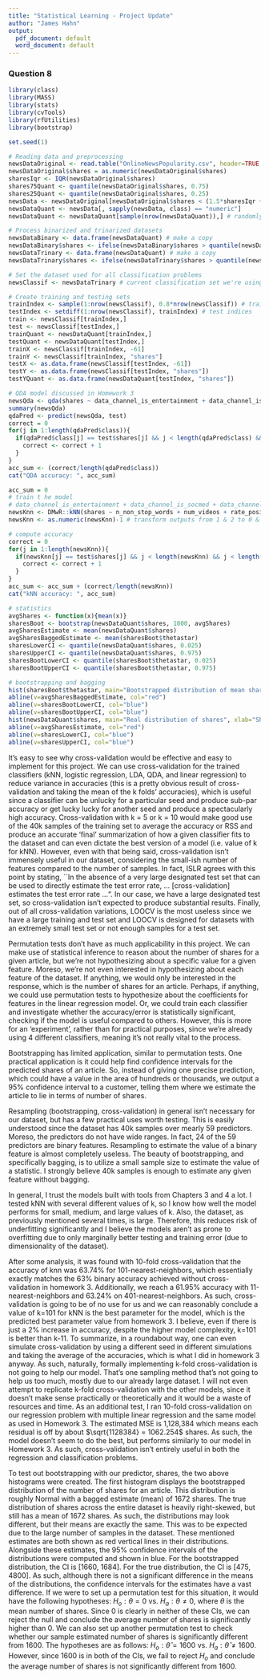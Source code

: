 ```yaml
---
title: "Statistical Learning - Project Update"
author: "James Hahn"
output:
  pdf_document: default
  word_document: default
---
```


### Question 8
```r
library(class)
library(MASS)
library(stats)
library(cvTools)
library(rfUtilities)
library(bootstrap)

set.seed(1)

# Reading data and preprocessing
newsDataOriginal <- read.table("OnlineNewsPopularity.csv", header=TRUE, sep=",")
newsDataOriginal$shares = as.numeric(newsDataOriginal$shares)
sharesIqr <- IQR(newsDataOriginal$shares)
shares75Quant <- quantile(newsDataOriginal$shares, 0.75)
shares25Quant <- quantile(newsDataOriginal$shares, 0.25)
newsData <- newsDataOriginal[newsDataOriginal$shares < (1.5*sharesIqr + shares75Quant) & newsDataOriginal$shares > (shares25Quant - 1.5*sharesIqr), ] # outliers removed
newsDataQuant <- newsData[, sapply(newsData, class) == "numeric"]
newsDataQuant <- newsDataQuant[sample(nrow(newsDataQuant)),] # randomly shuffle the data

# Process binarized and trinarized datasets
newsDataBinary <- data.frame(newsDataQuant) # make a copy
newsDataBinary$shares <- ifelse(newsDataBinary$shares > quantile(newsDataBinary$shares, 0.5), 1, 0)
newsDataTrinary <- data.frame(newsDataQuant) # make a copy
newsDataTrinary$shares <- ifelse(newsDataTrinary$shares > quantile(newsDataTrinary$shares, 0.333), ifelse(newsDataTrinary$shares > quantile(newsDataTrinary$shares, 0.667), 1, 0), -1) # convert labels to -1, 0, and 1 for the with 1/3 and 2/3 quantiles as threshold barriers

# Set the dataset used for all classification problems
newsClassif <- newsDataTrinary # current classification set we're using

# Create training and testing sets
trainIndex <- sample(1:nrow(newsClassif), 0.8*nrow(newsClassif)) # train indices
testIndex <- setdiff(1:nrow(newsClassif), trainIndex) # test indices
train <- newsClassif[trainIndex,]
test <- newsClassif[testIndex,]
trainQuant <- newsDataQuant[trainIndex,]
testQuant <- newsDataQuant[testIndex,]
trainX <- newsClassif[trainIndex, -61]
trainY <- newsClassif[trainIndex, "shares"]
testX <- as.data.frame(newsClassif[testIndex, -61])
testY <- as.data.frame(newsClassif[testIndex, "shares"])
testYQuant <- as.data.frame(newsDataQuant[testIndex, "shares"])

# QDA model discussed in Homework 3
newsQda <- qda(shares ~ data_channel_is_entertainment + data_channel_is_socmed + data_channel_is_world + kw_avg_avg + LDA_02 + weekday_is_saturday:is_weekend, data = train)
summary(newsQda)
qdaPred <- predict(newsQda, test)
correct = 0
for(j in 1:length(qdaPred$class)){
  if(qdaPred$class[j] == test$shares[j] && j < length(qdaPred$class) && j < length(test$shares)){
    correct <- correct + 1
  }
}
acc_sum <- (correct/length(qdaPred$class))
cat("QDA accuracy: ", acc_sum)

acc_sum = 0
# train t he model
# data_channel_is_entertainment + data_channel_is_socmed + data_channel_is_world + kw_avg_avg + LDA_02 + weekday_is_saturday:is_weekend
newsKnn <- DMwR::kNN(shares ~ n_non_stop_words + num_videos + rate_positive_words + min_positive_polarity + max_positive_polarity, train, test, k = 101) # train a KNN on this fold
newsKnn <- as.numeric(newsKnn)-1 # transform outputs from 1 & 2 to 0 & 1

# compute accuracy
correct = 0
for(j in 1:length(newsKnn)){
  if(newsKnn[j] == test$shares[j] && j < length(newsKnn) && j < length(test$shares)){
    correct <- correct + 1
  }
}
acc_sum <- acc_sum + (correct/length(newsKnn))
cat("kNN accuracy: ", acc_sum)

# statistics
avgShares <- function(x){mean(x)}
sharesBoot <- bootstrap(newsDataQuant$shares, 1000, avgShares)
avgSharesEstimate <- mean(newsDataQuant$shares)
avgSharesBaggedEstimate <- mean(sharesBoot$thetastar)
sharesLowerCI <- quantile(newsDataQuant$shares, 0.025)
sharesUpperCI <- quantile(newsDataQuant$shares, 0.975)
sharesBootLowerCI <- quantile(sharesBoot$thetastar, 0.025)
sharesBootUpperCI <- quantile(sharesBoot$thetastar, 0.975)

# bootstrapping and bagging
hist(sharesBoot$thetastar, main="Bootstrapped distribution of mean shares", xlab="Average shares estimate")
abline(v=avgSharesBaggedEstimate, col="red")
abline(v=sharesBootLowerCI, col="blue")
abline(v=sharesBootUpperCI, col="blue")
hist(newsDataQuant$shares, main="Real distribution of shares", xlab="Shares estimates")
abline(v=avgSharesEstimate, col="red")
abline(v=sharesLowerCI, col="blue")
abline(v=sharesUpperCI, col="blue")
```

It's easy to see why cross-validation would be effective and easy to implement for this project. We can use cross-validation for the trained classifiers (kNN, logistic regression, LDA, QDA, and linear regression) to reduce variance in accuracies (this is a pretty obvious result of cross-validation and taking the mean of the k folds' accuracies), which is useful since a classifier can be unlucky for a particular seed and produce sub-par accuracy or get lucky lucky for another seed and produce a spectacularly high accuracy. Cross-validation with k = 5 or k = 10 would make good use of the 40k samples of the training set to average the accuracy or RSS and produce an accurate 'final' summarization of how a given classifier fits to the dataset and can even dictate the best version of a model (i.e. value of k for kNN). However, even with that being said, cross-validation isn't immensely useful in our dataset, considering the small-ish number of features compared to the number of samples. In fact, ISLR agrees with this point by stating, ``In the absence of a very large designated test set that can be used to directly estimate the test error rate, ... [cross-validation] estimates the test error rate ...". In our case, we have a large designated test set, so cross-validation isn't expected to produce substantial results. Finally, out of all cross-validation variations, LOOCV is the most useless since we have a large training and test set and LOOCV is designed for datasets with an extremely small test set or not enough samples for a test set.

Permutation tests don't have as much applicability in this project. We can make use of statistical inference to reason about the number of shares for a given article, but we're not hypothesizing about a specific value for a given feature. Moreso, we're not even interested in hypothesizing about each feature of the dataset. If anything, we would only be interested in the response, which is the number of shares for an article. Perhaps, if anything, we could use permutation tests to hypothesize about the coefficients for features in the linear regression model. Or, we could train each classifier and investigate whether the accuracy/error is statistically significant, checking if the model is useful compared to others. However, this is more for an 'experiment', rather than for practical purposes, since we're already using 4 different classifiers, meaning it's not really vital to the process.

Bootstrapping has limited application, similar to permutation tests. One practical application is it could help find confidence intervals for the predicted shares of an article. So, instead of giving one precise prediction, which could have a value in the area of hundreds or thousands, we output a 95% confidence interval to a customer, telling them where we estimate the article to lie in terms of number of shares.

Resampling (bootstrapping, cross-validation) in general isn't necessary for our dataset, but has a few practical uses worth testing. This is easily understood since the dataset has 40k samples over mearly 59 predictors. Moreso, the predictors do not have wide ranges. In fact, 24 of the 59 predictors are binary features. Resampling to estimate the value of a binary feature is almost completely useless. The beauty of bootstrapping, and specifically bagging, is to utilize a small sample size to estimate the value of a statistic. I strongly believe 40k samples is enough to estimate any given feature without bagging.

In general, I trust the models built with tools from Chapters 3 and 4 a lot. I tested kNN with several different values of k, so I know how well the model performs for small, medium, and large values of k. Also, the dataset, as previously mentioned several times, is large. Therefore, this reduces risk of underfitting significantly and I believe the models aren't as prone to overfitting due to only marginally better testing and training error (due to dimensionality of the dataset). 

After some analysis, it was found with 10-fold cross-validation that the accuracy of knn was 63.74\% for 101-nearest-neighbors, which essentially exactly matches the 63\% binary accuracy achieved without cross-validation in homework 3. Additionally, we reach a 61.95\% accuracy with 11-nearest-neighbors and 63.24\% on 401-nearest-neighbors. As such, cross-validation is going to be of no use for us and we can reasonably conclude a value of k=101 for kNN is the best parameter for the model, which is the predicted best parameter value from homework 3. I believe, even if there is just a 2% increase in accuracy, despite the higher model complexity, k=101 is better than k-11. To summarize, in a roundabout way, one can even simulate cross-validation by using a different seed in different simulations and taking the average of the accuracies, which is what I did in homework 3 anyway. As such, naturally, formally implementing k-fold cross-validation is not going to help our model. That's one sampling method that's not going to help us too much, mostly due to our already large dataset. I will not even attempt to replicate k-fold cross-validation with the other models, since it doesn't make sense practically or theoretically and it would be a waste of resources and time. As an additional test, I ran 10-fold cross-validation on our regression problem with multiple linear regression and the same model as used in Homework 3. The estimated MSE is 1,128,384 which means each residual is off by about $\sqrt{1128384} = 1062.254$ shares. As such, the model doesn't seem to do the best, but performs similarly to our model in Homework 3. As such, cross-validation isn't entirely useful in both the regression and classification problems.

To test out bootstrapping with our predictor, shares, the two above histograms were created. The first histogram displays the bootstrapped distribution of the number of shares for an article. This distribution is roughly Normal with a bagged estimate (mean) of 1672 shares. The true distribution of shares across the entire dataset is heavily right-skewed, but still has a mean of 1672 shares. As such, the distributions may look different, but their means are exactly the same. This was to be expected due to the large number of samples in the dataset. These mentioned estimates are both shown as red vertical lines in their distributions. Alongside these estimates, the 95% confidence intervals of the distributions were computed and shown in blue. For the bootstrapped distribution, the CI is [1660, 1684]. For the true distribution, the CI is [475, 4800]. As such, although there is not a significant difference in the means of the distributions, the confidence intervals for the estimates have a vast difference. If we were to set up a permutation test for this situation, it would have the following hypotheses: $H_o: \theta = 0$ vs. $H_a: \theta \neq 0$, where $\theta$ is the mean number of shares. Since 0 is clearly in neither of these CIs, we can reject the null and conclude the average number of shares is significantly higher than 0. We can also set up another permutation test to check whether our sample estimated number of shares is significantly different from 1600. The hypotheses are as follows: $H_o: \hat{\theta} = 1600$ vs. $H_a: \hat{\theta} \neq 1600$. However, since 1600 is in both of the CIs, we fail to reject $H_o$ and conclude the average number of shares is not significantly different from 1600. 


